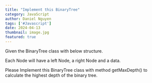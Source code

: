 ```yaml
---
title: "Implement this BinaryTree"
category: JavaScript
author: Daniel Nguyen
tags: ['#Javascript']
date: 2024-04-13
thumbnail: image.jpg
featured: true
---
```


Given the BinaryTree class with below structure. 

Each Node will have a left Node, a right Node and a data. 

Please Implement this BinaryTree class with method getMaxDepth() to calculate the highest depth of the binary tree. 
